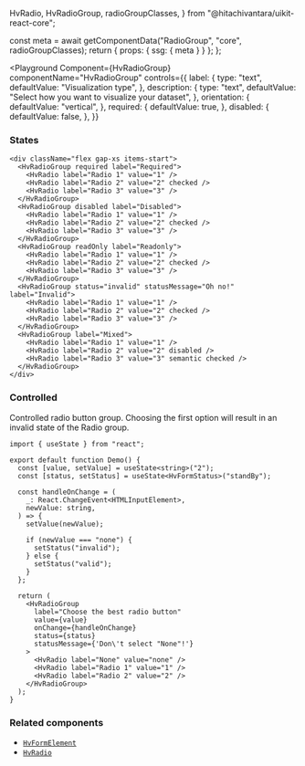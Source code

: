   HvRadio,
  HvRadioGroup,
  radioGroupClasses,
} from "@hitachivantara/uikit-react-core";


  const meta = await getComponentData("RadioGroup", "core", radioGroupClasses);
  return { props: { ssg: { meta } } };
};

<Description />

<Page>

<Playground
  Component={HvRadioGroup}
  componentName="HvRadioGroup"
  controls={{
    label: {
      type: "text",
      defaultValue: "Visualization type",
    },
    description: {
      type: "text",
      defaultValue: "Select how you want to visualize your dataset",
    },
    orientation: {
      defaultValue: "vertical",
    },
    required: {
      defaultValue: true,
    },
    disabled: {
      defaultValue: false,
    },
  }}
>
  <HvRadio label="Bar Chart" value="1" />
  <HvRadio label="Line Chart" value="2" />
  <HvRadio label="Pie Chart" value="3" />
</Playground>

### States

```tsx live
<div className="flex gap-xs items-start">
  <HvRadioGroup required label="Required">
    <HvRadio label="Radio 1" value="1" />
    <HvRadio label="Radio 2" value="2" checked />
    <HvRadio label="Radio 3" value="3" />
  </HvRadioGroup>
  <HvRadioGroup disabled label="Disabled">
    <HvRadio label="Radio 1" value="1" />
    <HvRadio label="Radio 2" value="2" checked />
    <HvRadio label="Radio 3" value="3" />
  </HvRadioGroup>
  <HvRadioGroup readOnly label="Readonly">
    <HvRadio label="Radio 1" value="1" />
    <HvRadio label="Radio 2" value="2" checked />
    <HvRadio label="Radio 3" value="3" />
  </HvRadioGroup>
  <HvRadioGroup status="invalid" statusMessage="Oh no!" label="Invalid">
    <HvRadio label="Radio 1" value="1" />
    <HvRadio label="Radio 2" value="2" checked />
    <HvRadio label="Radio 3" value="3" />
  </HvRadioGroup>
  <HvRadioGroup label="Mixed">
    <HvRadio label="Radio 1" value="1" />
    <HvRadio label="Radio 2" value="2" disabled />
    <HvRadio label="Radio 3" value="3" semantic checked />
  </HvRadioGroup>
</div>
```

### Controlled

Controlled radio button group. Choosing the first option will result in an invalid state of the Radio group.

```tsx live
import { useState } from "react";

export default function Demo() {
  const [value, setValue] = useState<string>("2");
  const [status, setStatus] = useState<HvFormStatus>("standBy");

  const handleOnChange = (
    _: React.ChangeEvent<HTMLInputElement>,
    newValue: string,
  ) => {
    setValue(newValue);

    if (newValue === "none") {
      setStatus("invalid");
    } else {
      setStatus("valid");
    }
  };

  return (
    <HvRadioGroup
      label="Choose the best radio button"
      value={value}
      onChange={handleOnChange}
      status={status}
      statusMessage={'Don\'t select "None"!'}
    >
      <HvRadio label="None" value="none" />
      <HvRadio label="Radio 1" value="1" />
      <HvRadio label="Radio 2" value="2" />
    </HvRadioGroup>
  );
}
```

### Related components

- [`HvFormElement`](/components/form-element)
- [`HvRadio`](/components/radio)

</Page>
